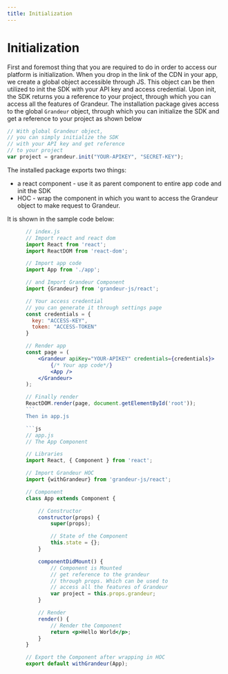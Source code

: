 ```yaml
---
title: Initialization
---
```



# Initialization

<Tabs>
<TabItem value="js" label="JS">

First and foremost thing that you are required to do in order to access our platform is initialization. When you drop in the link of the CDN in your app, we create a global object accessible through JS. This object can be then utilized to init the SDK with your API key and access credential. Upon init, the SDK returns you a reference to your project, through which you can access all the features of Grandeur.
The installation package gives access to the global `Grandeur` object, through which you can initialize the SDK and get a reference to your project as shown below

```jsx
// With global Grandeur object,
// you can simply initialize the SDK
// with your API key and get reference
// to your project
var project = grandeur.init("YOUR-APIKEY", "SECRET-KEY");
```

</TabItem>
<TabItem value="react" label="React">

The installed package exports two things:
- a react component - use it as parent component to entire app code and init the SDK
- HOC - wrap the component in which you want to access the Grandeur object to make request to Grandeur.

It is shown in the sample code below:

```jsx
      // index.js
      // Import react and react dom
      import React from 'react';
      import ReactDOM from 'react-dom';

      // Import app code
      import App from './app';

      // and Import Grandeur Component
      import {Grandeur} from 'grandeur-js/react';

      // Your access credential
      // you can generate it through settings page
      const credentials = {
        key: "ACCESS-KEY",
        token: "ACCESS-TOKEN"
      }

      // Render app
      const page = (
          <Grandeur apiKey="YOUR-APIKEY" credentials={credentials}>
              {/* Your app code*/}
              <App />
          </Grandeur>
      );

      // Finally render
      ReactDOM.render(page, document.getElementById('root'));
      ```
      Then in app.js

      ```js
      // app.js
      // The App Component

      // Libraries
      import React, { Component } from 'react';

      // Import Grandeur HOC
      import {withGrandeur} from 'grandeur-js/react';

      // Component
      class App extends Component {

          // Constructor
          constructor(props) {
              super(props);

              // State of the Component
              this.state = {};
          }

          componentDidMount() {
              // Component is Mounted
              // get reference to the grandeur
              // through props. Which can be used to
              // access all the features of Grandeur
              var project = this.props.grandeur;
          }

          // Render
          render() {
              // Render the Component
              return <p>Hello World</p>;
          }
      }

      // Export the Component after wrapping in HOC
      export default withGrandeur(App);

```
</TabItem>

</Tabs>

